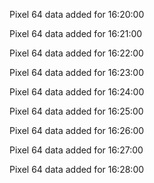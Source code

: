 Pixel 64 data added for 16:20:00

Pixel 64 data added for 16:21:00

Pixel 64 data added for 16:22:00

Pixel 64 data added for 16:23:00

Pixel 64 data added for 16:24:00

Pixel 64 data added for 16:25:00

Pixel 64 data added for 16:26:00

Pixel 64 data added for 16:27:00

Pixel 64 data added for 16:28:00

